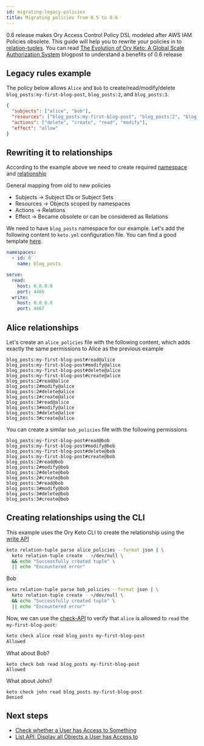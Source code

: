 ```yaml
---
id: migrating-legacy-policies
title: Migrating policies from 0.5 to 0.6
---
```


0.6 release makes Ory Access Control Policy DSL modeled after AWS IAM Policies obsolete. This guide will help you to rewrite your
policies in to [relation-tuples](https://www.ory.sh/docs/keto/concepts/relation-tuples). You can read
[The Evolution of Ory Keto: A Global Scale Authorization System](https://www.ory.sh/keto-zanzibar-evolution/) blogpost to
understand a benefits of 0.6 release

## Legacy rules example

The policy below allows `Alice` and `Bob` to create/read/modify/delete `blog_posts:my-first-blog-post`, `blog_posts:2`, and
`blog_posts:3`.

```json
{
  "subjects": ["alice", "bob"],
  "resources": ["blog_posts:my-first-blog-post", "blog_posts:2", "blog_posts:3"],
  "actions": ["delete", "create", "read", "modify"],
  "effect": "allow"
}
```

## Rewriting it to relationships

According to the example above we need to create required [namespace](https://www.ory.sh/docs/keto/concepts/namespaces) and
[relationship](https://www.ory.sh/docs/keto/concepts/relation-tuples)

General mapping from old to new policies

- Subjects -> Subject IDs or Subject Sets
- Resources -> Objects scoped by namespaces
- Actions -> Relations
- Effect -> Became obsolete or can be considered as Relations

We need to have `blog_posts` namespace for our example. Let's add the following content to `keto.yml` configuration file. You can
find a good template [here](https://www.ory.sh/docs/keto/reference/configuration).

```yaml
namespaces:
  - id: 0
    name: blog_posts

serve:
  read:
    host: 0.0.0.0
    port: 4466
  write:
    host: 0.0.0.0
    port: 4467
```

## Alice relationships

Let's create an `alice_policies` file with the following content, which adds exactly the same permissions to Alice as the previous
example

```
blog_posts:my-first-blog-post#read@alice
blog_posts:my-first-blog-post#modify@alice
blog_posts:my-first-blog-post#delete@alice
blog_posts:my-first-blog-post#create@alice
blog_posts:2#read@alice
blog_posts:2#modify@alice
blog_posts:2#delete@alice
blog_posts:2#create@alice
blog_posts:3#read@alice
blog_posts:3#modify@alice
blog_posts:3#delete@alice
blog_posts:3#create@alice
```

You can create a similar `bob_policies` file with the following permissions

```
blog_posts:my-first-blog-post#read@bob
blog_posts:my-first-blog-post#modify@bob
blog_posts:my-first-blog-post#delete@bob
blog_posts:my-first-blog-post#create@bob
blog_posts:2#read@bob
blog_posts:2#modify@bob
blog_posts:2#delete@bob
blog_posts:2#create@bob
blog_posts:3#read@bob
blog_posts:3#modify@bob
blog_posts:3#delete@bob
blog_posts:3#create@bob
```

## Creating relationships using the CLI

This example uses the Ory Keto CLI to create the relationship using the [write API](../concepts/api-overview#write-apis)

```bash
keto relation-tuple parse alice_policies --format json | \
  keto relation-tuple create - >/dev/null \
  && echo "Successfully created tuple" \
  || echo "Encountered error"
```

Bob

```bash
keto relation-tuple parse bob_policies --format json | \
  keto relation-tuple create - >/dev/null \
  && echo "Successfully created tuple" \
  || echo "Encountered error"
```

Now, we can use the [check-API](https://www.ory.sh/docs/keto/guides/simple-access-check-guide) to verify that `alice` is allowed
to `read` the `my-first-blog-post`:

```sh
keto check alice read blog_posts my-first-blog-post
Allowed
```

What about Bob?

```
keto check bob read blog_posts my-first-blog-post
Allowed
```

What about John?

```
keto check john read blog_posts my-first-blog-post
Denied
```

## Next steps

- [Check whether a User has Access to Something](https://www.ory.sh/docs/keto/guides/simple-access-check-guide)
- [List API: Display all Objects a User has Access to](https://www.ory.sh/docs/keto/guides/list-api-display-objects)
